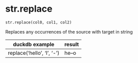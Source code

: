 # str.replace { #duckops.str.replace }

`str.replace(col0, col1, col2)`

Replaces any occurrences of the source with target in string

| duckdb example | result |
| -------------- | ------ |
| replace('hello', 'l', '-') | he--o |
